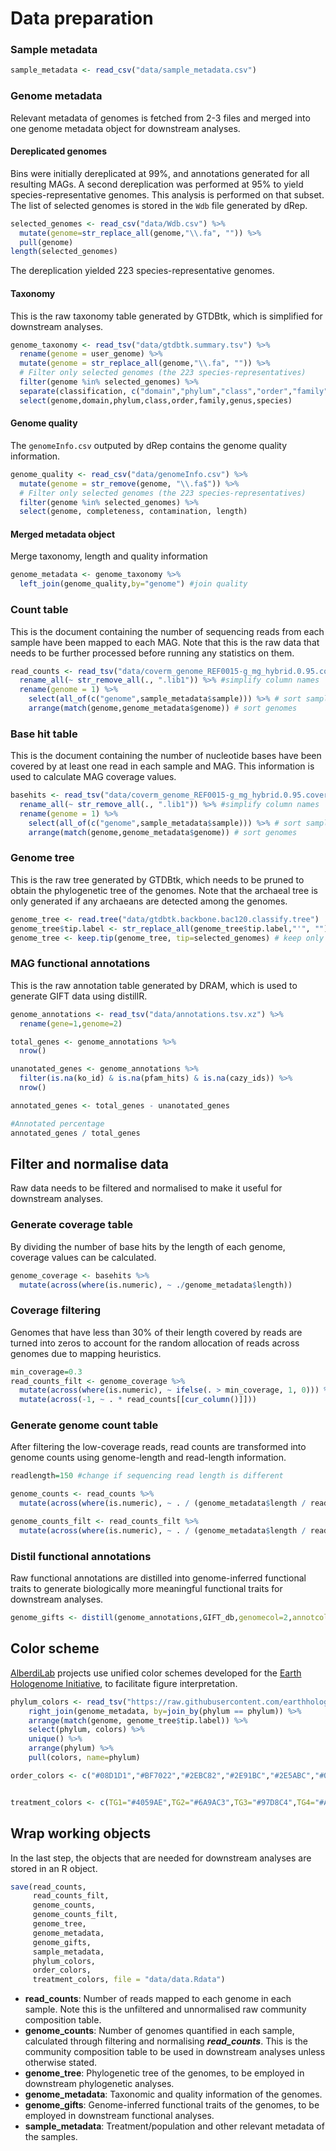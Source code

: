 # Data preparation

### Sample metadata

```r
sample_metadata <- read_csv("data/sample_metadata.csv")
```

### Genome metadata
Relevant metadata of genomes is fetched from 2-3 files and merged into one genome metadata object for downstream analyses.

#### Dereplicated genomes

Bins were initially dereplicated at 99%, and annotations generated for all resulting MAGs. A second dereplication was performed at 95% to yield species-representative genomes. This analysis is performed on that subset. The list of selected genomes is stored in the `Wdb` file generated by dRep. 

```r
selected_genomes <- read_csv("data/Wdb.csv") %>% 
  mutate(genome=str_replace_all(genome,"\\.fa", "")) %>% 
  pull(genome)
length(selected_genomes)
```

The dereplication yielded 223 species-representative genomes.

#### Taxonomy
This is the raw taxonomy table generated by GTDBtk, which is simplified for downstream analyses.
```r
genome_taxonomy <- read_tsv("data/gtdbtk.summary.tsv") %>%
  rename(genome = user_genome) %>%
  mutate(genome = str_replace_all(genome,"\\.fa", "")) %>%
  # Filter only selected genomes (the 223 species-representatives)
  filter(genome %in% selected_genomes) %>% 
  separate(classification, c("domain","phylum","class","order","family","genus","species"),  sep =";") %>%
  select(genome,domain,phylum,class,order,family,genus,species)
```

#### Genome quality

The `genomeInfo.csv` outputed by dRep contains the genome quality information.


```r
genome_quality <- read_csv("data/genomeInfo.csv") %>%
  mutate(genome = str_remove(genome, "\\.fa$")) %>%
  # Filter only selected genomes (the 223 species-representatives)
  filter(genome %in% selected_genomes) %>% 
  select(genome, completeness, contamination, length)
```

#### Merged metadata object
Merge taxonomy, length and quality information
```r
genome_metadata <- genome_taxonomy %>%
  left_join(genome_quality,by="genome") #join quality
```

### Count table
This is the document containing the number of sequencing reads from each sample have been mapped to each MAG. Note that this is the raw data that needs to be further processed before running any statistics on them.

```r
read_counts <- read_tsv("data/coverm_genome_REF0015-g_mg_hybrid.0.95.count.tsv") %>%
  rename_all(~ str_remove_all(., ".lib1")) %>% #simplify column names
  rename(genome = 1) %>%
    select(all_of(c("genome",sample_metadata$sample))) %>% # sort samples
    arrange(match(genome,genome_metadata$genome)) # sort genomes
```

### Base hit table
This is the document containing the number of nucleotide bases have been covered by at least one read in each sample and MAG. This information is used to calculate MAG coverage values.

```r
basehits <- read_tsv("data/coverm_genome_REF0015-g_mg_hybrid.0.95.covered_bases.tsv") %>%
  rename_all(~ str_remove_all(., ".lib1")) %>% #simplify column names
  rename(genome = 1) %>%
    select(all_of(c("genome",sample_metadata$sample))) %>% # sort samples
    arrange(match(genome,genome_metadata$genome)) # sort genomes
```

### Genome tree
This is the raw tree generated by GTDBtk, which needs to be pruned to obtain the phylogenetic tree of the genomes. Note that the archaeal tree is only generated if any archaeans are detected among the genomes.

```r
genome_tree <- read.tree("data/gtdbtk.backbone.bac120.classify.tree")
genome_tree$tip.label <- str_replace_all(genome_tree$tip.label,"'", "") #remove single quotes in MAG names
genome_tree <- keep.tip(genome_tree, tip=selected_genomes) # keep only MAG tips
```

### MAG functional annotations
This is the raw annotation table generated by DRAM, which is used to generate GIFT data using distillR.
```r
genome_annotations <- read_tsv("data/annotations.tsv.xz") %>%
  rename(gene=1,genome=2)

total_genes <- genome_annotations %>%
  nrow()

unanotated_genes <- genome_annotations %>%
  filter(is.na(ko_id) & is.na(pfam_hits) & is.na(cazy_ids)) %>% 
  nrow()

annotated_genes <- total_genes - unanotated_genes

#Annotated percentage
annotated_genes / total_genes
```

## Filter and normalise data
Raw data needs to be filtered and normalised to make it useful for downstream analyses. 

### Generate coverage table
By dividing the number of base hits by the length of each genome, coverage values can be calculated.

```r
genome_coverage <- basehits %>%
  mutate(across(where(is.numeric), ~ ./genome_metadata$length))
```

### Coverage filtering
Genomes that have less than 30% of their length covered by reads are turned into zeros to account for the random allocation of reads across genomes due to mapping heuristics. 

```r
min_coverage=0.3
read_counts_filt <- genome_coverage %>%
  mutate(across(where(is.numeric), ~ ifelse(. > min_coverage, 1, 0))) %>%
  mutate(across(-1, ~ . * read_counts[[cur_column()]])) 
```

### Generate genome count table
After filtering the low-coverage reads, read counts are transformed into genome counts using genome-length and read-length information.

```r
readlength=150 #change if sequencing read length is different

genome_counts <- read_counts %>%
  mutate(across(where(is.numeric), ~ . / (genome_metadata$length / readlength) ))

genome_counts_filt <- read_counts_filt %>%
  mutate(across(where(is.numeric), ~ . / (genome_metadata$length / readlength) ))
```

### Distil functional annotations
Raw functional annotations are distilled into genome-inferred functional traits to generate biologically more meaningful functional traits for downstream analyses.

```r
genome_gifts <- distill(genome_annotations,GIFT_db,genomecol=2,annotcol=c(9,10,19))
```

## Color scheme

[AlberdiLab](www.alberdilab.dk) projects use unified color schemes developed for the [Earth Hologenome Initiative](www.earthhologenome.org), to facilitate figure interpretation.

```r
phylum_colors <- read_tsv("https://raw.githubusercontent.com/earthhologenome/EHI_taxonomy_colour/main/ehi_phylum_colors.tsv") %>%
    right_join(genome_metadata, by=join_by(phylum == phylum)) %>%
    arrange(match(genome, genome_tree$tip.label)) %>%
    select(phylum, colors) %>% 
    unique() %>%
    arrange(phylum) %>%
    pull(colors, name=phylum)

order_colors <- c("#08D1D1","#BF7022","#2EBC82","#2E91BC","#2E5ABC","#09CE8D","#E0A608","#097265","#AB56D8","#0AA01F","#274945","#4E397A","#B3265B","#2EBC45","#7F4561","#58BC2E","#BC2EA1","#6A52C6","#AD8D8D")


treatment_colors <- c(TG1="#4059AE",TG2="#6A9AC3",TG3="#97D8C4",TG4="#AFD699",TG5="#F3B942")


```


## Wrap working objects
In the last step, the objects that are needed for downstream analyses are stored in an R object.

```r
save(read_counts, 
     read_counts_filt, 
     genome_counts, 
     genome_counts_filt, 
     genome_tree, 
     genome_metadata, 
     genome_gifts, 
     sample_metadata, 
     phylum_colors,
     order_colors,
     treatment_colors, file = "data/data.Rdata")
```

- **read_counts**: Number of reads mapped to each genome in each sample. Note this is the unfiltered and unnormalised raw community composition table.
- **genome_counts**: Number of genomes quantified in each sample, calculated through filtering and normalising ***read_counts***. This is the community composition table to be used in downstream analyses unless otherwise stated.
- **genome_tree**: Phylogenetic tree of the genomes, to be employed in downstream phylogenetic analyses.
- **genome_metadata**: Taxonomic and quality information of the genomes.
- **genome_gifts**: Genome-inferred functional traits of the genomes, to be employed in downstream functional analyses.
- **sample_metadata**: Treatment/population and other relevant metadata of the samples.
